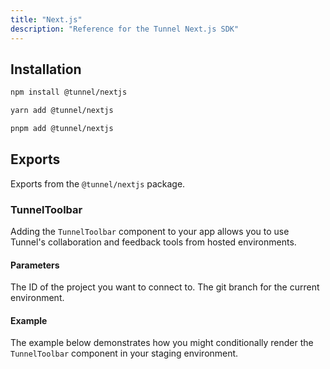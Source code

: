 ```yaml
---
title: "Next.js"
description: "Reference for the Tunnel Next.js SDK"
---
```


## Installation

<CodeGroup>

```bash npm
npm install @tunnel/nextjs
```

```bash yarn
yarn add @tunnel/nextjs
```

```bash pnpm
pnpm add @tunnel/nextjs
```

</CodeGroup>

## Exports

Exports from the `@tunnel/nextjs` package.

### TunnelToolbar

Adding the `TunnelToolbar` component to your app allows you to use Tunnel's
collaboration and feedback tools from hosted environments.

#### Parameters

<ParamField path="projectId" required>
  The ID of the project you want to connect to.
</ParamField>

<ParamField path="branch" required>
  The git branch for the current environment.
</ParamField>

#### Example

The example below demonstrates how you might conditionally render the `TunnelToolbar` component in your staging environment.

<NextjsSdk />
